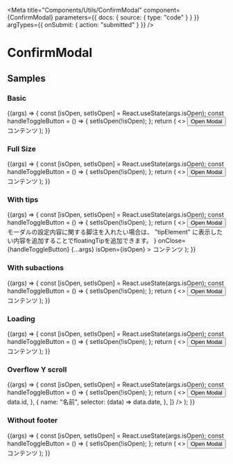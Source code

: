 
<Meta
  title="Components/Utils/ConfirmModal"
  component={ConfirmModal}
  parameters={{ docs: { source: { type: "code" } } }}
  argTypes={{ onSubmit: { action: "submitted" } }}
/>

# ConfirmModal

<ArgsTable of={ConfirmModal} />

## Samples

### Basic

<Canvas>
  <Story
    name="basic"
    args={{
      isOpen: false,
    }}
  >
    {(args) => {
      const [isOpen, setIsOpen] = React.useState(args.isOpen);
      const handleToggleButton = () => {
        setIsOpen(!isOpen);
      };
      return (
        <>
          <Button onClick={handleToggleButton}>Open Modal</Button>
          <ConfirmModal
            title="タイトル"
            onClose={handleToggleButton}
            {...args}
            isOpen={isOpen}
          >
            コンテンツ
          </ConfirmModal>
        </>
      );
    }}
  </Story>
</Canvas>

### Full Size

<Canvas>
  <Story
    name="full size"
    args={{
      isOpen: false,
      fullSize: true,
    }}
  >
    {(args) => {
      const [isOpen, setIsOpen] = React.useState(args.isOpen);
      const handleToggleButton = () => {
        setIsOpen(!isOpen);
      };
      return (
        <>
          <Button onClick={handleToggleButton}>Open Modal</Button>
          <ConfirmModal
            title="タイトル"
            fullSize={true}
            onClose={handleToggleButton}
            {...args}
            isOpen={isOpen}
          >
            コンテンツ
          </ConfirmModal>
        </>
      );
    }}
  </Story>
</Canvas>

### With tips

<Canvas>
  <Story
    name="with tips"
    args={{
      isOpen: false,
    }}
  >
    {(args) => {
      const [isOpen, setIsOpen] = React.useState(args.isOpen);
      const handleToggleButton = () => {
        setIsOpen(!isOpen);
      };
      return (
        <>
          <Button onClick={handleToggleButton}>Open Modal</Button>
          <ConfirmModal
            title="タイトル"
            tipElement={
              <div>
                モーダルの設定内容に関する脚注を入れたい場合は、
                &quot;tipElement&quot;
                に表示したい内容を追加することでfloatingTipを追加できます。
              </div>
            }
            onClose={handleToggleButton}
            {...args}
            isOpen={isOpen}
          >
            コンテンツ
          </ConfirmModal>
        </>
      );
    }}
  </Story>
</Canvas>

### With subactions

<!-- fullsizeをtrueにしないといけないことを書く -->

<Canvas>
  <Story
    name="with subactions"
    args={{
      isOpen: false,
    }}
  >
    {(args) => {
      const [isOpen, setIsOpen] = React.useState(args.isOpen);
      const handleToggleButton = () => {
        setIsOpen(!isOpen);
      };
      return (
        <>
          <Button onClick={handleToggleButton}>Open Modal</Button>
          <ConfirmModal
            title="タイトル"
            onClose={handleToggleButton}
            {...args}
            fullSize={true}
            subActions={[
              {
                title: "CSV形式でダウンロード",
                icon: "export",
                action: action("clicked subaction"),
              },
              {
                title: "ダッシュボードに追加",
                icon: "export",
                action: action("clicked subaction"),
              },
            ]}
            isOpen={isOpen}
          >
            コンテンツ
          </ConfirmModal>
        </>
      );
    }}
  </Story>
</Canvas>

### Loading

<Canvas>
  <Story
    name="loading"
    args={{
      isOpen: false,
      loading: true,
    }}
  >
    {(args) => {
      const [isOpen, setIsOpen] = React.useState(args.isOpen);
      const handleToggleButton = () => {
        setIsOpen(!isOpen);
      };
      return (
        <>
          <Button onClick={handleToggleButton}>Open Modal</Button>
          <ConfirmModal
            title="タイトル"
            loading={true}
            onClose={handleToggleButton}
            {...args}
            isOpen={isOpen}
          >
            コンテンツ
          </ConfirmModal>
        </>
      );
    }}
  </Story>
</Canvas>

### Overflow Y scroll

<Canvas>
  <Story
    name="overflow Y scroll"
    args={{
      isOpen: false,
      overflowYScroll: true,
    }}
  >
    {(args) => {
      const [isOpen, setIsOpen] = React.useState(args.isOpen);
      const handleToggleButton = () => {
        setIsOpen(!isOpen);
      };
      return (
        <>
          <Button onClick={handleToggleButton}>Open Modal</Button>
          <ConfirmModal
            title="タイトル"
            overflowYScroll={true}
            onClose={handleToggleButton}
            {...args}
            isOpen={isOpen}
          >
            <DataTable
              data={data}
              columns={[
                {
                  name: "ID",
                  selector: (data) => data.id,
                },
                {
                  name: "名前",
                  selector: (data) => data.date,
                },
              ]}
            />
          </ConfirmModal>
        </>
      );
    }}
  </Story>
</Canvas>

### Without footer

<Canvas>
  <Story
    name="without footer"
    args={{
      isOpen: false,
      onSubmit: undefined,
    }}
  >
    {(args) => {
      const [isOpen, setIsOpen] = React.useState(args.isOpen);
      const handleToggleButton = () => {
        setIsOpen(!isOpen);
      };
      return (
        <>
          <Button onClick={handleToggleButton}>Open Modal</Button>
          <ConfirmModal
            title="タイトル"
            onClose={handleToggleButton}
            onSubmit={undefined}
            {...args}
            isOpen={isOpen}
          >
            コンテンツ
          </ConfirmModal>
        </>
      );
    }}
  </Story>
</Canvas>
